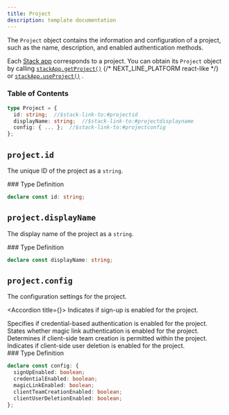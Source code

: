 ```yaml
---
title: Project
description: template documentation
---
```


<Markdown src="../../snippets/make-full-page.mdx" />
<div className="stack-aside-container"><div className="stack-content">

The `Project` object contains the information and configuration of a project, such as the name, description, and enabled authentication methods.

Each [Stack app](../../concepts/stack-app.mdx) corresponds to a project. You can obtain its `Project` object by calling [`stackApp.getProject()`](../objects/stack-app.mdx#stackappgetproject)
{/* NEXT_LINE_PLATFORM react-like */}
or [`stackApp.useProject()`](../objects/stack-app.mdx#stackappuseproject)
.

### Table of Contents

```typescript
type Project = {
  id: string;  //$stack-link-to:#projectid
  displayName: string;  //$stack-link-to:#projectdisplayname
  config: { ... };  //$stack-link-to:#projectconfig
};
```

</div><div className="stack-full-size">
<Markdown src="../../snippets/divider.mdx" />

## `project.id`
</div><div className="stack-content">

The unique ID of the project as a `string`.

</div><div className="stack-aside"><div className="stack-sticky">
### Type Definition

```typescript
declare const id: string;
```
</div></div><div className="stack-content">

</div><div className="stack-full-size">
<Markdown src="../../snippets/divider.mdx" />

## `project.displayName`
</div><div className="stack-content">

The display name of the project as a `string`.

</div><div className="stack-aside"><div className="stack-sticky">
### Type Definition

```typescript
declare const displayName: string;
```
</div></div><div className="stack-content">

</div><div className="stack-full-size">
<Markdown src="../../snippets/divider.mdx" />

## `project.config`
</div><div className="stack-content">

The configuration settings for the project.

<Accordion title={<span className="accordion-show-properties" />}>
  <ParamField path="signUpEnabled" type="boolean">
    Indicates if sign-up is enabled for the project.
  </ParamField>

  <ParamField path="credentialEnabled" type="boolean">
    Specifies if credential-based authentication is enabled for the project.
  </ParamField>

  <ParamField path="magicLinkEnabled" type="boolean">
    States whether magic link authentication is enabled for the project.
  </ParamField>

  <ParamField path="clientTeamCreationEnabled" type="boolean">
    Determines if client-side team creation is permitted within the project.
  </ParamField>

  <ParamField path="clientUserDeletionEnabled" type="boolean">
    Indicates if client-side user deletion is enabled for the project.
  </ParamField>
</Accordion>

</div><div className="stack-aside"><div className="stack-sticky">
### Type Definition

```typescript
declare const config: {
  signUpEnabled: boolean;
  credentialEnabled: boolean;
  magicLinkEnabled: boolean;
  clientTeamCreationEnabled: boolean;
  clientUserDeletionEnabled: boolean;
};
```

</div></div></div>
